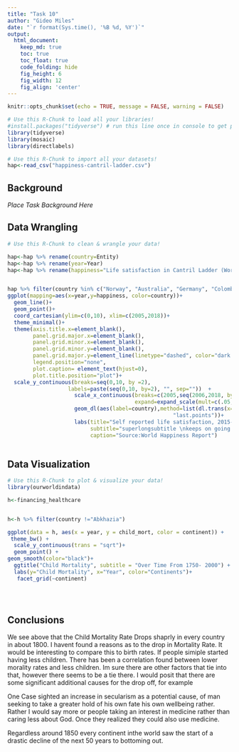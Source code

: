 ```yaml
---
title: "Task 10"
author: "Gideo Miles"
date: "`r format(Sys.time(), '%B %d, %Y')`"
output:
  html_document:  
    keep_md: true
    toc: true
    toc_float: true
    code_folding: hide
    fig_height: 6
    fig_width: 12
    fig_align: 'center'
---
```


```r
knitr::opts_chunk$set(echo = TRUE, message = FALSE, warning = FALSE)
```

```r
# Use this R-Chunk to load all your libraries!
#install.packages("tidyverse") # run this line once in console to get package
library(tidyverse)
library(mosaic)
library(directlabels)
```

```r
# Use this R-Chunk to import all your datasets!
hap<-read_csv("happiness-cantril-ladder.csv")


```

## Background

_Place Task Background Here_

## Data Wrangling

```r
# Use this R-Chunk to clean & wrangle your data!

hap<-hap %>% rename(country=Entity)
hap<-hap %>% rename(year=Year)
hap<-hap %>% rename(happiness="Life satisfaction in Cantril Ladder (World Happiness Report 2019)")


hap %>% filter(country %in% c("Norway", "Australia", "Germany", "Colombia", "Bolivia", "Bhutan")) %>% 
ggplot(mapping=aes(x=year,y=happiness, color=country))+
  geom_line()+
  geom_point()+
  coord_cartesian(ylim=c(0,10), xlim=c(2005,2018))+
  theme_minimal()+
  theme(axis.title.x=element_blank(),
        panel.grid.major.x=element_blank(),
        panel.grid.minor.x=element_blank(),
        panel.grid.minor.y=element_blank(),
        panel.grid.major.y=element_line(linetype="dashed", color="dark gray"),
        legend.position="none",
        plot.caption= element_text(hjust=0),
        plot.title.position="plot")+
  scale_y_continuous(breaks=seq(0,10, by =2),
                   labels=paste(seq(0,10, by=2), "", sep=""))  +
                     scale_x_continuous(breaks=c(2005,seq(2006,2018, by=2)),
                                        expand=expand_scale(mult=c(.05,.15)))+
                     geom_dl(aes(label=country),method=list(dl.trans(x=x+2),
                                                    "last.points"))+
                     labs(title="Self reported life satisfaction, 2015-2018",
                          subtitle="superlongsubtitle \nkeeps on going and going",
                          caption="Source:World Happiness Report")
             
```

## Data Visualization

```r
# Use this R-Chunk to plot & visualize your data!
library(ourworldindata)

h<-financing_healthcare


h<-h %>% filter(country !="Abkhazia")

ggplot(data = h, aes(x = year, y = child_mort, color = continent)) +
 theme_bw() +
  scale_y_continuous(trans = "sqrt")+
  geom_point() +
geom_smooth(color="black")+
  ggtitle("Child Mortality", subtitle = "Over Time From 1750- 2000") +
  labs(y="Child Mortality", x="Year", color="Continents")+
   facet_grid(~continent) 

  



```

## Conclusions

We see above that the Child Mortality Rate Drops shaprly in every country in about 1800.  I havent found a reasons as to the drop in Mortality Rate.  It would be interesting to compare this to birth rates.  If people simiple started having less children.  There has been a correlation found between lower morality rates and less children.  Im sure there are other factors that tie into that, however there seems to be a tie there.  I would posit that there are some significant additional causes for the drop off, for example 

One Case sighted an increase in secularism as a potential cause, of man seeking to take a greater hold of his own fate his own wellbeing rather.  Rather I would say more or people taking an interest in medicine rather than caring less about God.  Once they realized they could also use medicine.  

Regardless around 1850 every continent inthe world saw the start of a drastic decline of the next 50 years to bottoming out.   